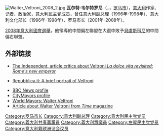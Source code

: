 [[File:Walter_Veltroni_2008_2.jpg|thumb]]
'''瓦尔特·韦尔特罗尼'''（'''{{lang-it|Walter Veltroni}}'''，{{bd|1955年|7月3日}}，[[罗马市|罗马市]]），[[意大利|意大利]]作家、记者、政治家，[[意大利民主党|意大利民主党]]成员，曾任意大利副总理（1996年-1998年）、意大利文化部长（1996年-1998年）、罗马市长（2001年-2008年）。 


[[2008年意大利國會選舉|2008年意大利國會選舉]]，他領導的中間偏左聯盟在大選中敗予[[貝盧斯科尼|貝盧斯科尼]]的中間偏右聯盟。

==外部链接==
* [http://news.independent.co.uk/europe/article2717285.ece  The Independent, article critics about Veltroni ''La dolce vita revisited: Rome's new emperor''] {{Wayback|url=http://news.independent.co.uk/europe/article2717285.ece |date=20070930190758 }}
* {{it icon}} [http://www.repubblica.it/2005/b/sezioni/politica/congrediesse/ritraveltroni/ritraveltroni.html Repubblica.it: A brief portrait of Veltroni] {{Wayback|url=http://www.repubblica.it/2005/b/sezioni/politica/congrediesse/ritraveltroni/ritraveltroni.html |date=20190501154951 }}
* [http://news.bbc.co.uk/1/hi/world/europe/7048820.stm BBC News profile]
* [http://www.citymayors.com/mayors/rome-mayor.html CityMayors profile] {{Wayback|url=http://www.citymayors.com/mayors/rome-mayor.html |date=20210309115458 }}
* [http://www.worldmayor.com/finalists2004/rome.html World Mayors: Walter Veltroni] {{Wayback|url=http://www.worldmayor.com/finalists2004/rome.html |date=20201019155632 }}
* [http://www.time.com/time/europe/html/050516/veltroni.html Article about Walter Veltroni from ''Time'' magazine] {{Wayback|url=http://www.time.com/time/europe/html/050516/veltroni.html |date=20110524075742 }}

{{Authority control}}
{{Italy-bio-stub}}
{{Europe-poli-bio-stub}}

[[Category:罗马市长|Category:罗马市长]]
[[Category:意大利副总理|Category:意大利副总理]]
[[Category:意大利民主党党员|Category:意大利民主党党员]]
[[Category:義大利共產黨黨員|Category:義大利共產黨黨員]]
[[Category:義大利眾議員|Category:義大利眾議員]]
[[Category:左翼民主党党员|Category:左翼民主党党员]]
[[Category:意大利籍欧洲议会议员|Category:意大利籍欧洲议会议员]]